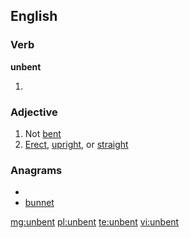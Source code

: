 ==English==
===Verb===
'''unbent'''
# {{past of|unbend}}
===Adjective===
{{en-adj}}
# Not [[bent]]
# [[erect|Erect]], [[upright]], or [[straight]]

===Anagrams===
* {{alphagram|benntu}}
* [[bunnet#English|bunnet]]

[[mg:unbent]]
[[pl:unbent]]
[[te:unbent]]
[[vi:unbent]]